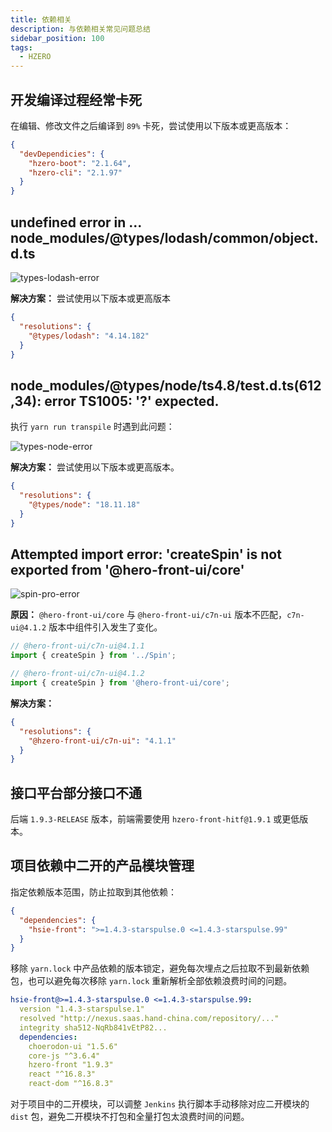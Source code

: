 ```yaml
---
title: 依赖相关
description: 与依赖相关常见问题总结
sidebar_position: 100
tags:
  - HZERO
---
```


<Author publish="2023-5-18 11:36" update="2023-11-16 22:40" />

## 开发编译过程经常卡死

在编辑、修改文件之后编译到 `89%` 卡死，尝试使用以下版本或更高版本：

```json title="package.json"
{
  "devDependicies": {
    "hzero-boot": "2.1.64",
    "hzero-cli": "2.1.97"
  }
}
```

## undefined error in ... node_modules/\@types/lodash/common/object.d.ts

![types-lodash-error](./images/types-lodash-error.png)

**解决方案：** 尝试使用以下版本或更高版本

```json title="package.json"
{
  "resolutions": {
    "@types/lodash": "4.14.182"
  }
}
```

## node_modules/\@types/node/ts4.8/test.d.ts(612,34): error TS1005: '?' expected.

执行 `yarn run transpile` 时遇到此问题：

![types-node-error](./images/types-node-error.png)

**解决方案：** 尝试使用以下版本或更高版本。

```json title="package.json"
{
  "resolutions": {
    "@types/node": "18.11.18"
  }
}
```

## Attempted import error: 'createSpin' is not exported from '@hero-front-ui/core'

![spin-pro-error](./images/spin-pro-error.png)

**原因：**
`@hero-front-ui/core` 与 `@hero-front-ui/c7n-ui` 版本不匹配，`c7n-ui@4.1.2` 版本中组件引入发生了变化。

```js
// @hero-front-ui/c7n-ui@4.1.1
import { createSpin } from '../Spin';

// @hero-front-ui/c7n-ui@4.1.2
import { createSpin } from '@hero-front-ui/core';
```

**解决方案：**

```json title="package.json"
{
  "resolutions": {
    "@hzero-front-ui/c7n-ui": "4.1.1"
  }
}
```

## 接口平台部分接口不通

后端 `1.9.3-RELEASE` 版本，前端需要使用 `hzero-front-hitf@1.9.1` 或更低版本。

## 项目依赖中二开的产品模块管理

指定依赖版本范围，防止拉取到其他依赖：

```json title="package.json"
{
  "dependencies": {
    "hsie-front": ">=1.4.3-starspulse.0 <=1.4.3-starspulse.99"
  }
}
```

移除 `yarn.lock` 中产品依赖的版本锁定，避免每次埋点之后拉取不到最新依赖包，也可以避免每次移除 `yarn.lock` 重新解析全部依赖浪费时间的问题。

```yaml title="yarn.lock"
hsie-front@>=1.4.3-starspulse.0 <=1.4.3-starspulse.99:
  version "1.4.3-starspulse.1"
  resolved "http://nexus.saas.hand-china.com/repository/..."
  integrity sha512-NqRb841vEtP82...
  dependencies:
    choerodon-ui "1.5.6"
    core-js "^3.6.4"
    hzero-front "1.9.3"
    react "^16.8.3"
    react-dom "^16.8.3"
```

对于项目中的二开模块，可以调整 `Jenkins` 执行脚本手动移除对应二开模块的 `dist` 包，避免二开模块不打包和全量打包太浪费时间的问题。
